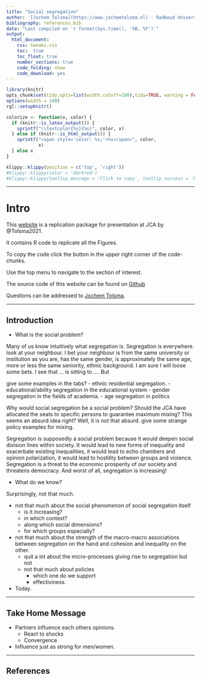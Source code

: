 ```yaml
---
title: "Social segregation"
author: '[Jochem Tolsma](https://www.jochemtolsma.nl) - Radboud University / University of Groningen, the Netherlands'
bibliography: references.bib
date: "Last compiled on `r format(Sys.time(), '%B, %Y')`"
output: 
  html_document:
    css: tweaks.css
    toc:  true
    toc_float: true
    number_sections: true
    code_folding: show
    code_download: yes
---
```


```r
library(knitr)
opts_chunk$set(tidy.opts=list(width.cutoff=100),tidy=TRUE, warning = FALSE, message = FALSE,comment = "#>", cache=TRUE, echo=FALSE, class.source=c("test"), class.output=c("test2"))
options(width = 100)
rgl::setupKnitr()
```

```r
colorize <- function(x, color) {
  if (knitr::is_latex_output()) {
    sprintf("\\textcolor{%s}{%s}", color, x)
  } else if (knitr::is_html_output()) {
    sprintf("<span style='color: %s;'>%s</span>", color, 
            x)
  } else x
}

```

```r
klippy::klippy(position = c('top', 'right'))
#klippy::klippy(color = 'darkred')
#klippy::klippy(tooltip_message = 'Click to copy', tooltip_success = 'Done')
```


---


#  Intro


This [website](https://jochemtolsma.github.io/JCA/) is a replication package for presentation at JCA by @Tolsma2021.

It contains R code to replicate all the Figures.

To copy the code click the button in the upper right corner of the code-chunks.

Use the top menu to navigate to the section of interest. 

The source code of this website can be found on [Github](https://github.com/JochemTolsma/JCA)

Questions can be addressed to [Jochem Tolsma](mailto:jochem.tolsma@ru.nl).

---  

<!---

# Custom functions

- `pacage.check`: Check if packages are installed (and install if not) in R ([source](https://vbaliga.github.io/verify-that-r-packages-are-installed-and-loaded/)).  


```r
fpackage.check <- function(packages) {
  lapply(packages, FUN = function(x) {
    if (!require(x, character.only = TRUE)) {
      install.packages(x, dependencies = TRUE)
      library(x, character.only = TRUE)
    }
  })
}
```

---  

# Packages


- `packagename`: explain package

```r
packages = c("tidyverse")

fpackage.check(packages)

```

--- 

--->



## Introduction {.tabset .tabset-fade} 

- What is the social problem? 

Many of us know intuitively what segregation is. 
Segregation is everywhere. 
look at your neighbour. I bet your neighbour is from the same university or institution as you are, has the same gender, is approximately the same age, more or less the same seniority, ethnic background. I am sure I will loose some bets. I see that ... is sitting to .... But 

give some examples in the tabs?
- ethnic residential segregation.
- educational/ability segregation in the educational system
- gender segregation in the fields of academia. 
- age segregation in politics

Why would social segregation be a social problem? 
Should the JCA have allocated the seats to specific persons to guarantee maximum mixing? This seems an absurd idea right? Well, it is not that absurd. give some strange policy examples for mixing. 

Segregation is supposedly a social problem because it would deepen social division lines within society. It would lead to new forms of inequality and exacerbate existing inequalities, it would lead to echo chambers and opinion polarization, it would lead to hostility between groups and violence. Segregation is a threat to the economic prosperity of our society and threatens democracy. And worst of all, segregation is increasing! 


- What do we know? 

Surprisingly, not that much. 

- not that much about the social phenomenon of social segregation itself
  - is it increasing? 
  - in which context?
  - along which social dimensions? 
  - for which groups especially? 
- not that much about the strength of the macro-macro associations between segregation on the hand and cohesion and inequality on the other.  
  - quit a lot about the micro-processes giving rise to segregation but not 
  - not that much about policies
    - which one do we support
    - effectiviness. 

- Today. 

--- 

## Take Home Message  

- Partners influence each others opinions.
  - React to shocks  
  - Convergence  
- Influence just as strong for men/women.  

---  


## References
